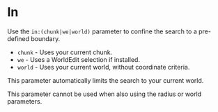 # In

Use the `in:(chunk|we|world)` parameter to confine the search to a pre-defined boundary.

- `chunk` - Uses your current chunk.
- `we` - Uses a WorldEdit selection if installed.
- `world` - Uses your current world, without coordinate criteria. 

This parameter automatically limits the search to your current world.

This parameter cannot be used when also using the radius or world parameters.
